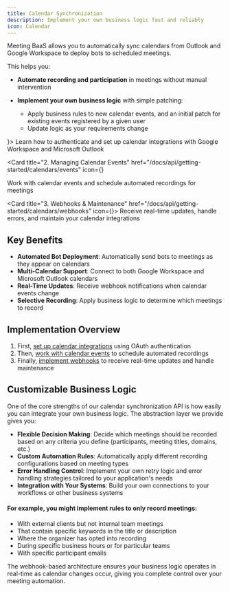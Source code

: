```yaml
---
title: Calendar Synchronization
description: Implement your own business logic fast and reliably
icon: Calendar
---
```


Meeting BaaS allows you to automatically sync calendars from Outlook and Google Workspace to deploy bots to scheduled meetings.

This helps you:

- **Automate recording and participation** in meetings without manual intervention

- **Implement your own business logic** with simple patching:
  - Apply business rules to new calendar events, and an initial patch for existing events registered by a given user
  - Update logic as your requirements change

<div className="grid grid-cols-1 gap-4 mt-0 md:grid-cols-2 lg:grid-cols-3">
  <Card title="1. Calendar Sync Setup" href="/docs/api/getting-started/calendars/setup" icon={<ChevronRight className="w-4 h-4" />}>
    Learn how to authenticate and set up calendar integrations with Google Workspace and Microsoft Outlook
  </Card>

<Card
  title="2. Managing Calendar Events"
  href="/docs/api/getting-started/calendars/events"
  icon={<ChevronRight className="w-4 h-4" />}
>
  Work with calendar events and schedule automated recordings for meetings
</Card>

  <Card title="3. Webhooks & Maintenance" href="/docs/api/getting-started/calendars/webhooks" icon={<ChevronRight className="w-4 h-4" />}>
    Receive real-time updates, handle errors, and maintain your calendar integrations
  </Card>
</div>

## Key Benefits

- **Automated Bot Deployment**: Automatically send bots to meetings as they appear on calendars
- **Multi-Calendar Support**: Connect to both Google Workspace and Microsoft Outlook calendars
- **Real-Time Updates**: Receive webhook notifications when calendar events change
- **Selective Recording**: Apply business logic to determine which meetings to record

## Implementation Overview

1. First, [set up calendar integrations](/docs/api/getting-started/calendars/setup) using OAuth authentication
2. Then, [work with calendar events](/docs/api/getting-started/calendars/events) to schedule automated recordings
3. Finally, [implement webhooks](/docs/api/getting-started/calendars/webhooks) to receive real-time updates and handle maintenance

## Customizable Business Logic

One of the core strengths of our calendar synchronization API is how easily you can integrate your own business logic. The abstraction layer we provide gives you:

- **Flexible Decision Making**: Decide which meetings should be recorded based on any criteria you define (participants, meeting titles, domains, etc.)
- **Custom Automation Rules**: Automatically apply different recording configurations based on meeting types
- **Error Handling Control**: Implement your own retry logic and error handling strategies tailored to your application's needs
- **Integration with Your Systems**: Build your own connections to your workflows or other business systems

#### For example, you might implement rules to only record meetings:

- With external clients but not internal team meetings
- That contain specific keywords in the title or description
- Where the organizer has opted into recording
- During specific business hours or for particular teams
- With specific participant emails

The webhook-based architecture ensures your business logic operates in real-time as calendar changes occur, giving you complete control over your meeting automation.
